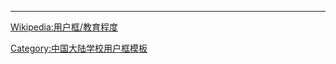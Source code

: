 {{Userbox
  |id=耀華
  |id-c=#FFFFFF
  |id-s=12
  |info=<big>'''勤朴忠诚'''</big>的<span class="org">'''[[天津市耀华中学|耀华人]]'''</span>。
  |info-c=#00BFFF
  |info-s=10
  |border-c=#AAAA00
  |border-s=1
  |usercategory=天津市耀华中学维基人
}}
<noinclude>
<div style="clear:both">
----
[[Wikipedia:用户框/教育程度]]</div>
{{UF-hcard-part}}
[[Category:中国大陆学校用户框模板]]
</noinclude>